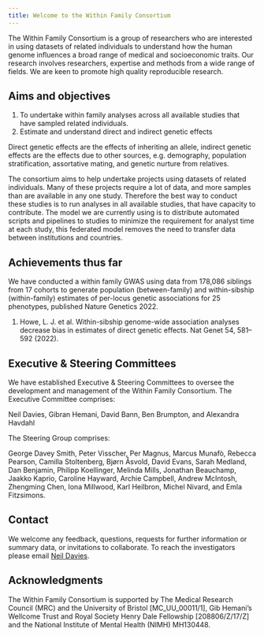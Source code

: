 ```yaml
---
title: Welcome to the Within Family Consortium
---
```


The Within Family Consortium is a group of researchers who are interested in using datasets of related individuals to understand how the human genome influences a broad range of medical and socioeconomic traits. Our research involves researchers, expertise and methods from a wide range of fields. We are keen to promote high quality reproducible research. 

## Aims and objectives

1. To undertake within family analyses across all available studies that have sampled related individuals. 
2. Estimate and understand direct and indirect genetic effects 

Direct genetic effects are the effects of inheriting an allele, indirect genetic effects are the effects due to other sources, e.g. demography, population stratification, assortative mating, and genetic nurture from relatives. 

The consortium aims to help undertake projects using datasets of related individuals. Many of these projects require a lot of data, and more samples than are available in any one study. Therefore the best way to conduct these studies is to run analyses in all available studies, that have capacity to contribute. The model we are currently using is to distribute automated scripts and pipelines to studies to minimize the requirement for analyst time at each study, this federated model removes the need to transfer data between institutions and countries. 

## Achievements thus far

We have conducted a within family GWAS using data from 178,086 siblings from 17 cohorts to generate population (between-family) and within-sibship (within-family) estimates of per-locus genetic associations for 25 phenotypes, published Nature Genetics 2022. 

1. Howe, L. J. et al. Within-sibship genome-wide association analyses decrease bias in estimates of direct genetic effects. Nat Genet 54, 581–592 (2022).

## Executive & Steering Committees

We have established Executive & Steering Committees to oversee the development and management of the Within Family Consortium. The Executive Committee comprises:

Neil Davies, Gibran Hemani, David Bann, Ben Brumpton, and Alexandra Havdahl

The Steering Group comprises:

George Davey Smith, Peter Visscher, Per Magnus, Marcus Munafò, Rebecca Pearson, Camilla Stoltenberg, Bjørn Åsvold, David Evans, Sarah Medland, Dan Benjamin, Philipp Koellinger, Melinda Mills, Jonathan Beauchamp, Jaakko Kaprio, Caroline Hayward, Archie Campbell, Andrew McIntosh, Zhengming Chen, Iona  Millwood, Karl Heilbron, Michel Nivard, and Emla Fitzsimons.

## Contact

We welcome any feedback, questions, requests for further information or summary data, or invitations to collaborate. To reach the investigators please email [Neil Davies](mailto:neil.m.davies@ucl.ac.uk). 

## Acknowledgments

The Within Family Consortium is supported by The Medical Research Council (MRC) and the University of Bristol [MC_UU_00011/1], Gib Hemani's Wellcome Trust and Royal Society Henry Dale Fellowship [208806/Z/17/Z] and the National Institute of Mental Health (NIMH) MH130448.
